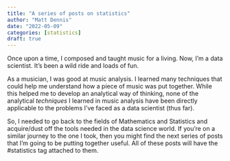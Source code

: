 ```yaml
---
title: "A series of posts on statistics"
author: "Matt Dennis"
date: "2022-05-09"
categories: [statistics]
draft: true
---
```


Once upon a time, I composed and taught music for a living.  Now, I'm a data scientist.  It's been a wild ride and loads of fun.  

As a musician, I was good at music analysis.  I learned many techniques that could help me understand how a piece of music was put together.  While this helped me to develop an analytical way of thinking, none of the analytical *techniques* I learned in music analysis have been directly applicable to the problems I've faced as a data scientist (thus far).

So, I needed to go back to the fields of Mathematics and Statistics and acquire/dust off the tools needed in the data science world.  If you're on a similar journey to the one I took, then you might find the next series of posts that I'm going to be putting together useful.  All of these posts will have the #statistics tag attached to them.
